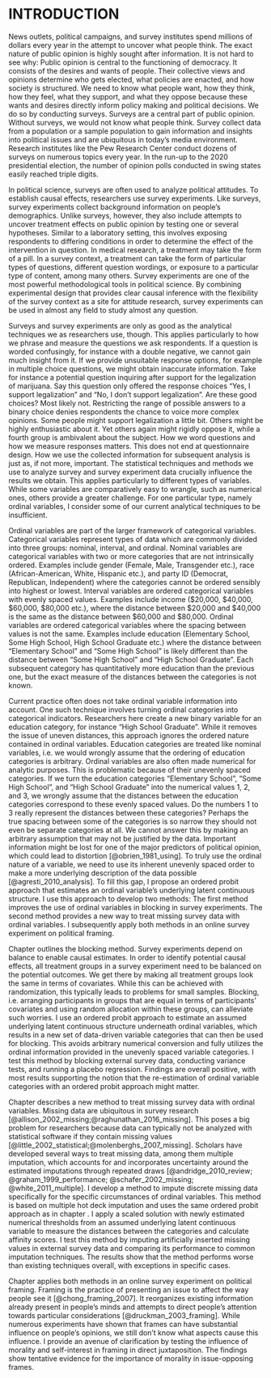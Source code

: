 # INTRODUCTION {#intro}

News outlets, political campaigns, and survey institutes spend millions of dollars every year in the attempt to uncover what people think. The exact nature of public opinion is highly sought after information. It is not hard to see why: Public opinion is central to the functioning of democracy. It consists of the desires and wants of people. Their collective views and opinions determine who gets elected, what policies are enacted, and how society is structured. We need to know what people want, how they think, how they feel, what they support, and what they oppose because these wants and desires directly inform policy making and political decisions. We do so by conducting surveys. Surveys are a central part of public opinion. Without surveys, we would not know what people think. Survey collect data from a population or a sample population to gain information and insights into political issues and are ubiquitous in today's media environment. Research institutes like the Pew Research Center conduct dozens of surveys on numerous topics every year. In the run-up to the 2020 presidential election, the number of opinion polls conducted in swing states easily reached triple digits.

In political science, surveys are often used to analyze political attitudes. To establish causal effects, researchers use survey experiments. Like surveys, survey experiments collect background information on people's demographics. Unlike surveys, however, they also include attempts to uncover treatment effects on public opinion by testing one or several hypotheses. Similar to a laboratory setting, this involves exposing respondents to differing conditions in order to determine the effect of the intervention in question. In medical research, a treatment may take the form of a pill. In a survey context, a treatment can take the form of particular types of questions, different question wordings, or exposure to a particular type of content, among many others. Survey experiments are one of the most powerful methodological tools in political science. By combining experimental design that provides clear causal inference with the flexibility of the survey context as a site for attitude research, survey experiments can be used in almost any field to study almost any question. 

Surveys and survey experiments are only as good as the analytical techniques we as researchers use, though. This applies particularly to how we phrase and measure the questions we ask respondents. If a question is worded confusingly, for instance with a double negative, we cannot gain much insight from it. If we provide unsuitable response options, for example in multiple choice questions, we might obtain inaccurate information. Take for instance a potential question inquiring after support for the legalization of marijuana. Say this question only offered the response choices "Yes, I support legalization" and "No, I don't support legalization". Are these good choices? Most likely not. Restricting the range of possible answers to a binary choice denies respondents the chance to voice more complex opinions. Some people might support legalization a little bit. Others might be highly enthusiastic about it. Yet others again might rigidly oppose it, while a fourth group is ambivalent about the subject. How we word questions and how we measure responses matters. This does not end at questionnaire design. How we use the collected information for subsequent analysis is just as, if not more, important. The statistical techniques and methods we use to analyze survey and survey experiment data crucially influence the results we obtain. This applies particularly to different types of variables. While some variables are comparatively easy to wrangle, such as numerical ones, others provide a greater challenge. For one particular type, namely ordinal variables, I consider some of our current analytical techniques to be insufficient.

Ordinal variables are part of the larger framework of categorical variables. Categorical variables represent types of data which are commonly divided into three groups: nominal, interval, and ordinal. Nominal variables are categorical variables with two or more categories that are not intrinsically ordered. Examples include gender (Female, Male, Transgender etc.), race (African-American, White, Hispanic etc.), and party ID (Democrat, Republican, Independent) where the categories cannot be ordered sensibly into highest or lowest. Interval variables are ordered categorical variables with evenly spaced values. Examples include income (\$20,000, \$40,000, \$60,000, \$80,000 etc.), where the distance between \$20,000 and \$40,000 is the same as the distance between \$60,000 and \$80,000. Ordinal variables are ordered categorical variables where the spacing between values is not the same. Examples include education (Elementary School, Some High School, High School Graduate etc.) where the distance between "Elementary School" and "Some High School" is likely different than the distance between "Some High School" and "High School Graduate". Each subsequent category has quantitatively more education than the previous one, but the exact measure of the distances between the categories is not known.  

Current practice often does not take ordinal variable information into account. One such technique involves turning ordinal categories into categorical indicators. Researchers here create a new binary variable for an education category, for instance "High School Graduate". While it removes the issue of uneven distances, this approach ignores the ordered nature contained in ordinal variables. Education categories are treated like nominal variables, i.e. we would wrongly assume that the ordering of education categories is arbitrary. Ordinal variables are also often made numerical for analytic purposes. This is problematic because of their unevenly spaced categories. If we turn the education categories "Elementary School", "Some High School", and "High School Graduate" into the numerical values 1, 2, and 3, we wrongly assume that the distances between the education categories correspond to these evenly spaced values. Do the numbers 1 to 3 really represent the distances between these categories? Perhaps the true spacing between some of the categories is so narrow they should not even be separate categories at all. We cannot answer this by making an arbitrary assumption that may not be justified by the data. Important information might be lost for one of the major predictors of political opinion, which could lead to distortion [@obrien_1981_using]. To truly use the ordinal nature of a variable, we need to use its inherent unevenly spaced order to make a more underlying description of the data possible [@agresti_2010_analysis]. To fill this gap, I propose an ordered probit approach that estimates an ordinal variable's underlying latent continuous structure. I use this approach to develop two methods: The first method improves the use of ordinal variables in blocking in survey experiments. The second method provides a new way to treat missing survey data with ordinal variables. I subsequently apply both methods in an online survey experiment on political framing.

Chapter \ref{ordblock} outlines the blocking method. Survey experiments depend on balance to enable causal estimates. In order to identify potential causal effects, all treatment groups in a survey experiment need to be balanced on the potential outcomes. We get there by making all treatment groups look the same in terms of covariates. While this can be achieved with randomization, this typically leads to problems for small samples. Blocking, i.e. arranging participants in groups that are equal in terms of participants' covariates and using random allocation within these groups, can alleviate such worries. I use an ordered probit approach to estimate an assumed underlying latent continuous structure underneath ordinal variables, which results in a new set of data-driven variable categories that can then be used for blocking. This avoids arbitrary numerical conversion and fully utilizes the ordinal information provided in the unevenly spaced variable categories. I test this method by blocking external survey data, conducting variance tests, and running a placebo regression. Findings are overall positive, with most results supporting the notion that the re-estimation of ordinal variable categories with an ordered probit approach might matter.

Chapter \ref{ordmiss} describes a new method to treat missing survey data with ordinal variables. Missing data are ubiquitous in survey research [@allison_2002_missing;@raghunathan_2016_missing]. This poses a big problem for researchers because data can typically not be analyzed with statistical software if they contain missing values [@little_2002_statistical;@molenberghs_2007_missing]. Scholars have developed several ways to treat missing data, among them multiple imputation, which accounts for and incorporates uncertainty around the estimated imputations through repeated draws [@andridge_2010_review; @graham_1999_performance; @schafer_2002_missing; @white_2011_multiple]. I develop a method to impute discrete missing data specifically for the specific circumstances of ordinal variables. This method is based on multiple hot deck imputation and uses the same ordered probit approach as in chapter \ref{ordblock}. I apply a scaled solution with newly estimated numerical thresholds from an assumed underlying latent continuous variable to measure the distances between the categories and calculate affinity scores. I test this method by imputing artificially inserted missing values in external survey data and comparing its performance to common imputation techniques. The results show that the method performs worse than existing techniques overall, with exceptions in specific cases.

Chapter \ref{framing} applies both methods in an online survey experiment on political framing. Framing is the practice of presenting an issue to affect the way people see it [@chong_framing_2007]. It reorganizes existing information already present in people's minds and attempts to direct people's attention towards particular considerations [@druckman_2003_framing]. While numerous experiments have shown that frames can have substantial influence on people's opinions, we still don't know what aspects cause this influence. I provide an avenue of clarification by testing the influence of morality and self-interest in framing in direct juxtaposition. The findings show tentative evidence for the importance of morality in issue-opposing frames.








